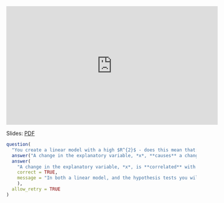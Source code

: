
<iframe width="560" height="315" src="https://www.youtube.com/embed/VYChbNddUkM?rel=0" frameborder="0" allowfullscreen></iframe>

Slides: [PDF](https://drive.google.com/file/d/1qInq4DXzYsHjmnw2lVu_ffVrAUuzN5ko/view?usp=sharing)

<!--
TODO:
 - Add a separate section with some additional explanation of correlation vs. causation
-->

```r
question(
  "You create a linear model with a high $R^{2}$ - does this mean that:",
  answer("A change in the explanatory variable, *x*, **causes** a change in the response variable, *y*"),
  answer(
    "A change in the explanatory variable, *x*, is **correlated** with a change in the response variable, *y*", 
    correct = TRUE,
    message = "In both a linear model, and the hypothesis tests you will learn about here, we can **never** say that the explanatory variable *causes* the change in the response, only that the changes are correlated."
    ),
  allow_retry = TRUE
)
```
